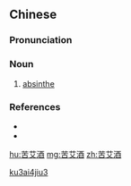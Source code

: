 ==Chinese==
{{zh-forms|type=21}}

===Pronunciation===
{{zh-pron
|m=kǔ'àijiǔ
|c=fu2 ngaai6 zau2
|cat=n
}}

===Noun===
{{zh-noun}}

# [[absinthe]]

===References===
* {{pedialite|absinthe}}
* {{pedialite|苦艾酒|lang=zh}}

[[Category:zh:Alcoholic beverages|ku3ai4jiu3]]

[[hu:苦艾酒]]
[[mg:苦艾酒]]
[[zh:苦艾酒]]